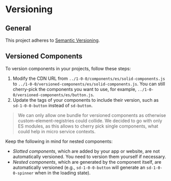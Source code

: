 # Versioning

## General

This project adheres to [Semantic Versioning](http://semver.org/).

## Versioned Components

To version components in your projects, follow these steps:

1. Modify the CDN URL from `../1-0-0/components/es/solid-components.js` to `../1-0-0/versioned-components/es/solid-components.js`. You can still cherry-pick the components you want to use, for example, `../1-0-0/versioned-components/es/button.js`.
2. Update the tags of your components to include their version, such as `sd-1-0-0-button` instead of `sd-button`.

> We can only allow one bundle for versioned components as otherwise custom-element-registries could collide. We decided to go with only ES modules, as this allows to cherry pick single components, what could help in micro service contexts.

Keep the following in mind for nested components:

- _Slotted components_, which are added by your app or website, are not automatically versioned. You need to version them yourself if necessary.
- _Nested components_, which are generated by the component itself, are automatically versioned (e.g., `sd-1-0-0-button` will generate an `sd-1-0-0-spinner` when in the loading state).
